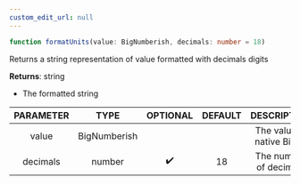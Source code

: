 ```yaml
---
custom_edit_url: null
---
```


```ts
function formatUnits(value: BigNumberish, decimals: number = 18)
```

<div>

</div>

Returns a string representation of value formatted with decimals digits

**Returns**: string
- The formatted string

|PARAMETER|TYPE|OPTIONAL|DEFAULT|DESCRIPTION|
|:---:|:---:|:---:|:---:|:---:|
|value|BigNumberish|||The value in native BigInt|
|decimals|number|✔️|18|The number of decimals|


